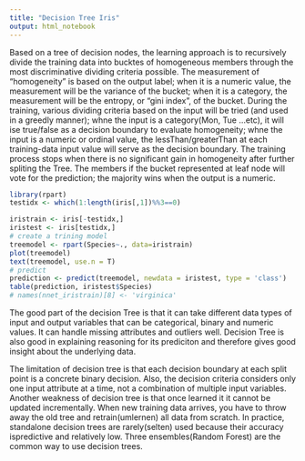 ```yaml
---
title: "Decision Tree Iris"
output: html_notebook
---
```

Based on a tree of decision nodes, the learning approach is to recursively divide the training data into bucktes of homogeneous members through the most discriminative dividing criteria possible. The measurement of "homogeneity" is based on the output label; when it is a numeric value, the measurement will be the variance of the bucket; when it is a category, the measurement will be the entropy, or "gini index", of the bucket.
During the training, various dividing criteria based on the input will be tried (and used in a greedly manner); whne the input is a category(Mon, Tue ...etc), it will ise true/false as a decision boundary to evaluate homogeneity; whne the input is a numeric or ordinal value, the lessThan/greaterThan at each training-data input value will serve as the decision boundary.
The training process stops when there is no significant gain in homogeneity after further spliting the Tree. The members if the bucket represented at leaf node will vote for the prediction; the majority wins when the output is a numeric.
```r
library(rpart)
testidx <- which(1:length(iris[,1])%%3==0)

iristrain <- iris[-testidx,]
iristest <- iris[testidx,]
# create a trining model
treemodel <- rpart(Species~., data=iristrain)
plot(treemodel)
text(treemodel, use.n = T)
# predict
prediction <- predict(treemodel, newdata = iristest, type = 'class')
table(prediction, iristest$Species)
# names(nnet_iristrain)[8] <- 'virginica'
```
The good part of the decision Tree is that it can take different data types of input and output variables that can be categorical, binary and numeric values. It can handle missing attributes and outliers well. Decision Tree is also good in explaining reasoning for its prediciton and therefore gives good insight about the underlying data.

The limitation of decision tree is that each decision boundary at each split point is a concrete binary decision. Also, the decision criteria considers only one input attribute at a time, not a combination of multiple input variables. Another weakness of decision tree is that once learned it it cannot be updated incrementally. When new training data arrives, you have to throw away the old tree and retrain(umlernen) all data from scratch. In practice, standalone decision trees are rarely(selten) used because their accuracy ispredictive and relatively low. Three ensembles(Random Forest) are the common way to use decision trees.